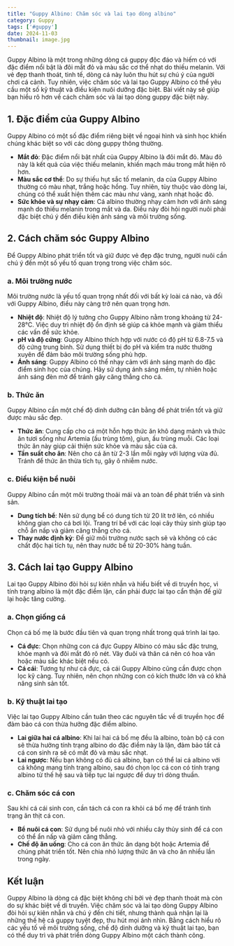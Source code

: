 ```yaml
---
title: "Guppy Albino: Chăm sóc và lai tạo dòng albino"
category: Guppy
tags: ['#guppy']
date: 2024-11-03
thumbnail: image.jpg
---
```


Guppy Albino là một trong những dòng cá guppy độc đáo và hiếm có với đặc điểm nổi bật là đôi mắt đỏ và màu sắc cơ thể nhạt do thiếu melanin. Với vẻ đẹp thanh thoát, tinh tế, dòng cá này luôn thu hút sự chú ý của người chơi cá cảnh. Tuy nhiên, việc chăm sóc và lai tạo Guppy Albino có thể yêu cầu một số kỹ thuật và điều kiện nuôi dưỡng đặc biệt. Bài viết này sẽ giúp bạn hiểu rõ hơn về cách chăm sóc và lai tạo dòng guppy đặc biệt này.

## 1. Đặc điểm của Guppy Albino

Guppy Albino có một số đặc điểm riêng biệt về ngoại hình và sinh học khiến chúng khác biệt so với các dòng guppy thông thường.

- **Mắt đỏ**: Đặc điểm nổi bật nhất của Guppy Albino là đôi mắt đỏ. Màu đỏ này là kết quả của việc thiếu melanin, khiến mạch máu trong mắt hiện rõ hơn.
- **Màu sắc cơ thể**: Do sự thiếu hụt sắc tố melanin, da của Guppy Albino thường có màu nhạt, trắng hoặc hồng. Tuy nhiên, tùy thuộc vào dòng lai, chúng có thể xuất hiện thêm các màu như vàng, xanh nhạt hoặc đỏ.
- **Sức khỏe và sự nhạy cảm**: Cá albino thường nhạy cảm hơn với ánh sáng mạnh do thiếu melanin trong mắt và da. Điều này đòi hỏi người nuôi phải đặc biệt chú ý đến điều kiện ánh sáng và môi trường sống.

## 2. Cách chăm sóc Guppy Albino

Để Guppy Albino phát triển tốt và giữ được vẻ đẹp đặc trưng, người nuôi cần chú ý đến một số yếu tố quan trọng trong việc chăm sóc.

### a. Môi trường nước

Môi trường nước là yếu tố quan trọng nhất đối với bất kỳ loài cá nào, và đối với Guppy Albino, điều này càng trở nên quan trọng hơn.

- **Nhiệt độ**: Nhiệt độ lý tưởng cho Guppy Albino nằm trong khoảng từ 24-28°C. Việc duy trì nhiệt độ ổn định sẽ giúp cá khỏe mạnh và giảm thiểu các vấn đề sức khỏe.
- **pH và độ cứng**: Guppy Albino thích hợp với nước có độ pH từ 6.8-7.5 và độ cứng trung bình. Sử dụng thiết bị đo pH và kiểm tra nước thường xuyên để đảm bảo môi trường sống phù hợp.
- **Ánh sáng**: Guppy Albino có thể nhạy cảm với ánh sáng mạnh do đặc điểm sinh học của chúng. Hãy sử dụng ánh sáng mềm, tự nhiên hoặc ánh sáng đèn mờ để tránh gây căng thẳng cho cá.

### b. Thức ăn

Guppy Albino cần một chế độ dinh dưỡng cân bằng để phát triển tốt và giữ được màu sắc đẹp.

- **Thức ăn**: Cung cấp cho cá một hỗn hợp thức ăn khô dạng mảnh và thức ăn tươi sống như Artemia (ấu trùng tôm), giun, ấu trùng muỗi. Các loại thức ăn này giúp cải thiện sức khỏe và màu sắc của cá.
- **Tần suất cho ăn**: Nên cho cá ăn từ 2-3 lần mỗi ngày với lượng vừa đủ. Tránh để thức ăn thừa tích tụ, gây ô nhiễm nước.

### c. Điều kiện bể nuôi

Guppy Albino cần một môi trường thoải mái và an toàn để phát triển và sinh sản.

- **Dung tích bể**: Nên sử dụng bể có dung tích từ 20 lít trở lên, có nhiều không gian cho cá bơi lội. Trang trí bể với các loại cây thủy sinh giúp tạo chỗ ẩn nấp và giảm căng thẳng cho cá.
- **Thay nước định kỳ**: Để giữ môi trường nước sạch sẽ và không có các chất độc hại tích tụ, nên thay nước bể từ 20-30% hàng tuần.

## 3. Cách lai tạo Guppy Albino

Lai tạo Guppy Albino đòi hỏi sự kiên nhẫn và hiểu biết về di truyền học, vì tính trạng albino là một đặc điểm lặn, cần phải được lai tạo cẩn thận để giữ lại hoặc tăng cường.

### a. Chọn giống cá

Chọn cá bố mẹ là bước đầu tiên và quan trọng nhất trong quá trình lai tạo. 

- **Cá đực**: Chọn những con cá đực Guppy Albino có màu sắc đặc trưng, khỏe mạnh và đôi mắt đỏ rõ nét. Vây đuôi và thân cá nên có hoa văn hoặc màu sắc khác biệt nếu có.
- **Cá cái**: Tương tự như cá đực, cá cái Guppy Albino cũng cần được chọn lọc kỹ càng. Tuy nhiên, nên chọn những con có kích thước lớn và có khả năng sinh sản tốt.

### b. Kỹ thuật lai tạo

Việc lai tạo Guppy Albino cần tuân theo các nguyên tắc về di truyền học để đảm bảo cá con thừa hưởng đặc điểm albino.

- **Lai giữa hai cá albino**: Khi lai hai cá bố mẹ đều là albino, toàn bộ cá con sẽ thừa hưởng tính trạng albino do đặc điểm này là lặn, đảm bảo tất cả cá con sinh ra sẽ có mắt đỏ và màu sắc nhạt.
- **Lai ngược**: Nếu bạn không có đủ cá albino, bạn có thể lai cá albino với cá không mang tính trạng albino, sau đó chọn lọc cá con có tính trạng albino từ thế hệ sau và tiếp tục lai ngược để duy trì dòng thuần.
  
### c. Chăm sóc cá con

Sau khi cá cái sinh con, cần tách cá con ra khỏi cá bố mẹ để tránh tình trạng ăn thịt cá con.

- **Bể nuôi cá con**: Sử dụng bể nuôi nhỏ với nhiều cây thủy sinh để cá con có thể ẩn nấp và giảm căng thẳng.
- **Chế độ ăn uống**: Cho cá con ăn thức ăn dạng bột hoặc Artemia để chúng phát triển tốt. Nên chia nhỏ lượng thức ăn và cho ăn nhiều lần trong ngày.

## Kết luận

Guppy Albino là dòng cá đặc biệt không chỉ bởi vẻ đẹp thanh thoát mà còn do sự khác biệt về di truyền. Việc chăm sóc và lai tạo dòng Guppy Albino đòi hỏi sự kiên nhẫn và chú ý đến chi tiết, nhưng thành quả nhận lại là những thế hệ cá guppy tuyệt đẹp, thu hút mọi ánh nhìn. Bằng cách hiểu rõ các yếu tố về môi trường sống, chế độ dinh dưỡng và kỹ thuật lai tạo, bạn có thể duy trì và phát triển dòng Guppy Albino một cách thành công.